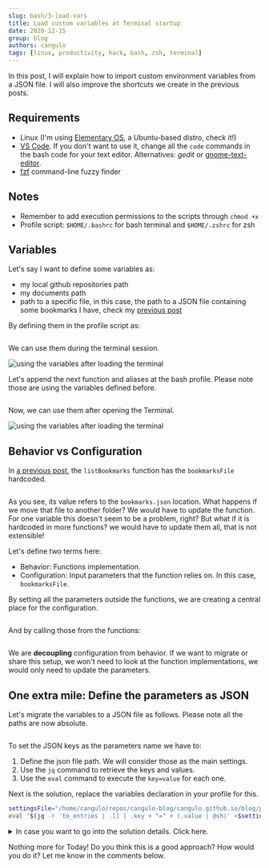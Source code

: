 ```yaml
---
slug: bash/3-load-vars
title: Load custom variables at Terminal startup
date: 2020-12-15
group: blog
authors: cangulo
tags: [linux, productivity, hack, bash, zsh, terminal]
---
```



In this post, I will explain how to import custom environment variables from a JSON file. 
I will also improve the shortcuts we create in the previous posts.

<!--truncate-->

## Requirements
* Linux (I'm using [Elementary OS](https://elementary.io), a Ubuntu-based distro, check it!)
* [VS Code](https://code.visualstudio.com). If you don't want to use it, change all the `code` commands in the bash code for your text editor. Alternatives: _gedit_ or [gnome-text-editor](https://gitlab.gnome.org/GNOME/gnome-text-editor).
* [fzf](https://github.com/junegunn/fzf) command-line fuzzy finder

## Notes
* Remember to add execution permissions to the scripts through `chmod +x`
* Profile script: `$HOME/.bashrc` for bash terminal and `$HOME/.zshrc` for zsh 

## Variables

Let's say I want to define some variables as:

* my local github repositories path
* my documents path
* path to a specific file, in this case, the path to a JSON file containing some bookmarks I have, check my [previous post](../1-interactive-bookmarks/1-interactive-bookmarks.mdx)

By defining them in the profile script as:


```bash file=./code/1-declare-vars.sh#L3-
```

We can use them during the terminal session.

![using the variables after loading the terminal](use-localrepo-variable.gif)

Let's append the next function and aliases at the bash profile. Please note those are using the variables defined before.

```bash file=./code/2-add-functions.sh#L3-
```

Now, we can use them after opening the Terminal.

![using the variables after loading the terminal](use-gotoRepos-function.gif)

## Behavior vs Configuration

In [a previous post](../1-interactive-bookmarks/1-interactive-bookmarks.mdx), the `listBookmarks` function has the `bookmarksFile` hardcoded. 

```bash file=../1-interactive-bookmarks/code/listbookmarks.sh#L3-L4
```

As you see, its value refers to the `bookmarks.json` location. What happens if we move that file to another folder? We would have to update the function. For one variable this doesn't seem to be a problem, right? But what if it is hardcoded in more functions? we would have to update them all, that is not extensible!

Let's define two terms here:

* Behavior: Functions implementation.
* Configuration: Input parameters that the function relies on. In this case, `bookmarksFile`. 

By setting all the parameters outside the functions, we are creating a central place for the configuration.

```bash file=./code/1-declare-vars.sh#L4-
```

And by calling those from the functions:

```bash file=./code/2-add-functions.sh#L8-L9
```

We are **decoupling** configuration from behavior.  If we want to migrate or share this setup, we won't need to look at the function implementations, we would only need to update the parameters.

<Gif id="d3mlE7uhX8KFgEmY" />

## One extra mile: Define the parameters as JSON

Let's migrate the variables to a JSON file as follows. Please note all the paths are now absolute.

```json file=./code/3-vars.json
```

To set the JSON keys as the parameters name we have to:
1. Define the json file path. We will consider those as the main settings.
2. Use the `jq` command to retrieve the keys and values.
3. Use the `eval` command to execute the `key=value`  for each one.

Next is the solution, replace the variables declaration in your profile for this.

```bash
settingsFile="/home/cangulo/repos/cangulo-blog/cangulo.github.io/blog/posts/bash/3-setup-custom-env-variables/code/3-vars.json"
eval "$(jq -r 'to_entries | .[] | .key + "=" + (.value | @sh)' <$settingsFile)"
```

<details>
  <summary>In case you want to go into the solution details. Click here.</summary>

References:
* Settings json keys as variables`jq`. [Link](https://unix.stackexchange.com/a/413886)
* What `@sh` means in `jq`. Quote string for bash. [Link](https://stedolan.github.io/jq/manual/)

`jq -r 'to_entries'`  structures the json as key/value pair array:

![1-to_entries.png](./details/1-to_entries.png)

`jq -r 'to_entries | .[]'`  prepare the array items for the iteration:

![2-iterate-over-array-items.png](./details/2-iterate-over-array-items.png)

`jq -r 'to_entries | .[] | .key + "=" + .value'` build the `key=value` expressions 

![3-build-variable-declaration-code.png](./details/3-build-variable-declaration-code.png)

`jq -r 'to_entries | .[] | .key + "=" + (.value | @sh)'` format the expression
![4-format-declaration.png](./details/4-format-declaration.png)

</details>

Nothing more for Today! Do you think this is a good approach? How would you do it? Let me know in the comments below.
